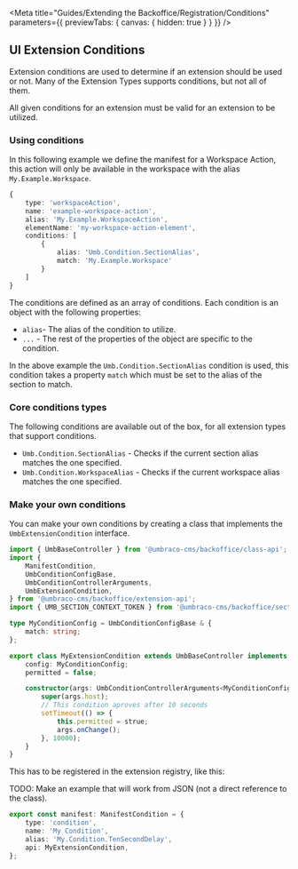 
<Meta
	title="Guides/Extending the Backoffice/Registration/Conditions"
	parameters={{ previewTabs: { canvas: { hidden: true } } }}
/>

## UI Extension Conditions

Extension conditions are used to determine if an extension should be used or not.
Many of the Extension Types supports conditions, but not all of them.

All given conditions for an extension must be valid for an extension to be utilized.

### Using conditions

In this following example we define the manifest for a Workspace Action, this action will only be available in the workspace with the alias `My.Example.Workspace`.

```typescript
{
	type: 'workspaceAction',
	name: 'example-workspace-action',
	alias: 'My.Example.WorkspaceAction',
	elementName: 'my-workspace-action-element',
	conditions: [
		{
			alias: 'Umb.Condition.SectionAlias',
			match: 'My.Example.Workspace'
		}
	]
}
```

The conditions are defined as an array of conditions.
Each condition is an object with the following properties:

- `alias`- The alias of the condition to utilize.
- `...` - The rest of the properties of the object are specific to the condition.

In the above example the `Umb.Condition.SectionAlias` condition is used, this condition takes a property `match` which must be set to the alias of the section to match.

### Core conditions types

The following conditions are available out of the box, for all extension types that support conditions.

- `Umb.Condition.SectionAlias` - Checks if the current section alias matches the one specified.
- `Umb.Condition.WorkspaceAlias` - Checks if the current workspace alias matches the one specified.

### Make your own conditions

You can make your own conditions by creating a class that implements the `UmbExtensionCondition` interface.

```typescript
import { UmbBaseController } from '@umbraco-cms/backoffice/class-api';
import {
	ManifestCondition,
	UmbConditionConfigBase,
	UmbConditionControllerArguments,
	UmbExtensionCondition,
} from '@umbraco-cms/backoffice/extension-api';
import { UMB_SECTION_CONTEXT_TOKEN } from '@umbraco-cms/backoffice/section';

type MyConditionConfig = UmbConditionConfigBase & {
	match: string;
};

export class MyExtensionCondition extends UmbBaseController implements UmbExtensionCondition {
	config: MyConditionConfig;
	permitted = false;

	constructor(args: UmbConditionControllerArguments<MyConditionConfig>) {
		super(args.host);
		// This condition aproves after 10 seconds
		setTimeout(() => {
			this.permitted = strue;
			args.onChange();
		}, 10000);
	}
}
```

This has to be registered in the extension registry, like this:

TODO: Make an example that will work from JSON (not a direct reference to the class).

```typescript
export const manifest: ManifestCondition = {
	type: 'condition',
	name: 'My Condition',
	alias: 'My.Condition.TenSecondDelay',
	api: MyExtensionCondition,
};
```
